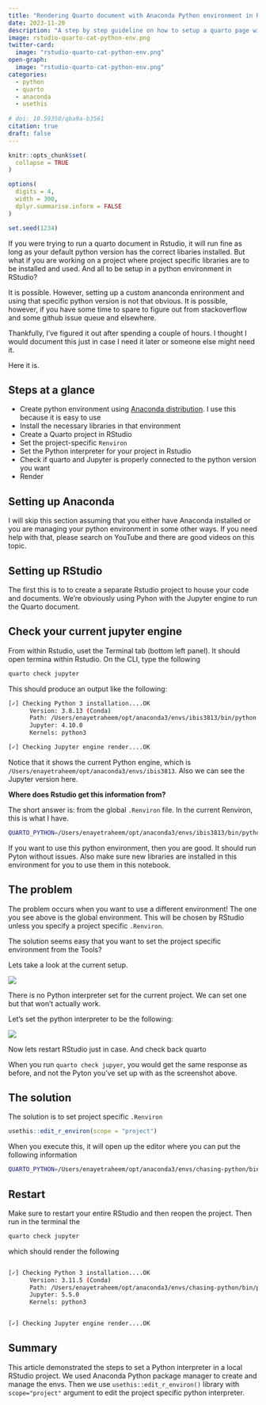 ```yaml
---
title: "Rendering Quarto document with Anaconda Python environment in RStudio/Posit"
date: 2023-11-20
description: "A step by step guideline on how to setup a quarto page with a Jupyter backend in Rstudio/Posit. This article outlines all the steps to correctly setup your Anadonda python environment and use with RStudio/Posit."
image: rstudio-quarto-cat-python-env.png
twitter-card:
  image: "rstudio-quarto-cat-python-env.png"
open-graph:
  image: "rstudio-quarto-cat-python-env.png"
categories:
  - python
  - quarto
  - anaconda
  - usethis
  
# doi: 10.59350/qba9a-b3561
citation: true
draft: false
---
```


```r
knitr::opts_chunk$set(
  collapse = TRUE
)

options(
  digits = 4,
  width = 300,
  dplyr.summarise.inform = FALSE
)

set.seed(1234)
```

If you were trying to run a quarto document in Rstudio, it will run fine as long as your default python version has the correct libaries installed. But what if you are working on a project where project specific libraries are to be installed and used. And all to be setup in a python environment in RStudio?

It is possible. However, setting up a custom ananconda enrironment and using that specific python version is not that obvious. It is possible, however, if you have some time to spare to figure out from stackoverflow and some github issue queue and elsewhere.

Thankfully, I've figured it out after spending a couple of hours. I thought I would document this just in case I need it later or someone else might need it.

Here it is.

## Steps at a glance

-   Create python environment using [Anaconda distribution](https://www.anaconda.com/download). I use this because it is easy to use
-   Install the necessary libraries in that environment
-   Create a Quarto project in RStudio
-   Set the project-specific `Renviron`
-   Set the Python interpreter for your project in Rstudio
-   Check if quarto and Jupyter is properly connected to the python version you want
-   Render

## Setting up Anaconda

I will skip this section assuming that you either have Anaconda installed or you are managing your python environment in some other ways. If you need help with that, please search on YouTube and there are good videos on this topic.

## Setting up RStudio

The first this is to to create a separate Rstudio project to house your code and documents. We're obviously using Pyhon with the Jupyter engine to run the Quarto document.

## Check your current jupyter engine

From within Rstudio, uset the Terminal tab (bottom left panel). It should open termina within Rstudio. On the CLI, type the following

``` bash
quarto check jupyter
```

This should produce an output like the following:

``` bash
[✓] Checking Python 3 installation....OK
      Version: 3.8.13 (Conda)
      Path: /Users/enayetraheem/opt/anaconda3/envs/ibis3813/bin/python
      Jupyter: 4.10.0
      Kernels: python3

[✓] Checking Jupyter engine render....OK
```

Notice that it shows the current Python engine, which is `/Users/enayetraheem/opt/anaconda3/envs/ibis3813`. Also we can see the Jupyter version here.

**Where does Rstudio get this information from?**

The short answer is: from the global `.Renviron` file. In the current Renviron, this is what I have.

``` bash
QUARTO_PYTHON=/Users/enayetraheem/opt/anaconda3/envs/ibis3813/bin/python
```

If you want to use this python environment, then you are good. It should run Pyton without issues. Also make sure new libraries are installed in this environment for you to use them in this notebook.

## The problem

The problem occurs when you want to use a different environment! The one you see above is the global environment. This will be chosen by RStudio unless you specify a project specific `.Renviron`.

The solution seems easy that you want to set the project specific environment from the Tools?

Lets take a look at the current setup.

![](rstudio-project-config1.png)

There is no Python interpreter set for the current project. We can set one but that won't actually work.

Let's set the python interpreter to be the following:

![](rstudio-project-config2.png)

Now lets restart RStudio just in case. And check back quarto

When you run `quarto check jupyer`, you would get the same response as before, and not the Pyton you've set up with as the screenshot above.

## The solution

The solution is to set project specific `.Renviron`

```r
usethis::edit_r_environ(scope = "project")
```

When you execute this, it will open up the editor where you can put the following information 

``` bash
QUARTO_PYTHON=/Users/enayetraheem/opt/anaconda3/envs/chasing-python/bin/python3.11
```

## Restart 

Make sure to restart your entire RStudio and then reopen the project. Then run in the terminal the 

```bash
quarto check jupyter
```

which should render the following


```bash

[✓] Checking Python 3 installation....OK
      Version: 3.11.5 (Conda)
      Path: /Users/enayetraheem/opt/anaconda3/envs/chasing-python/bin/python3.11
      Jupyter: 5.5.0
      Kernels: python3


[✓] Checking Jupyter engine render....OK
```

## Summary

This article demonstrated the steps to set a Python interpreter in a local RStudio project. We used Anaconda Python package manager to create and manage the envs. Then we use `usethis::edit_r_environ()` library with `scope="project"` argument to edit the project specific python interpreter.
